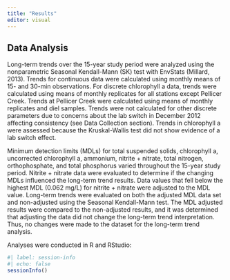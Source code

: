 ```yaml
---
title: "Results"
editor: visual
---
```


## Data Analysis

Long-term trends over the 15-year study period were analyzed using the nonparametric Seasonal Kendall-Mann (SK) test with EnvStats (Millard, 2013). Trends for continuous data were calculated using monthly means of 15- and 30-min observations. For discrete chlorophyll a data, trends were calculated using means of monthly replicates for all stations except Pellicer Creek. Trends at Pellicer Creek were calculated using means of monthly replicates and diel samples. Trends were not calculated for other discrete parameters due to concerns about the lab switch in December 2012 affecting consistency (see Data Collection section). Trends in chlorophyll a were assessed because the Kruskal-Wallis test did not show evidence of a lab switch effect.

Minimum detection limits (MDLs) for total suspended solids, chlorophyll a, uncorrected chlorophyll a, ammonium, nitrite + nitrate, total nitrogen, orthophosphate, and total phosphorus varied throughout the 15-year study period. Nitrite + nitrate data were evaluated to determine if the changing MDLs influenced the long-term trend results. Data values that fell below the highest MDL (0.062 mg/L) for nitrite + nitrate were adjusted to the MDL value. Long-term trends were evaluated on both the adjusted MDL data set and non-adjusted using the Seasonal Kendall-Mann test. The MDL adjusted results were compared to the non-adjusted results, and it was determined that adjusting the data did not change the long-term trend interpretation. Thus, no changes were made to the dataset for the long-term trend analysis.

Analyses were conducted in R and RStudio:

```r
#| label: session-info
#| echo: false
sessionInfo()
```

